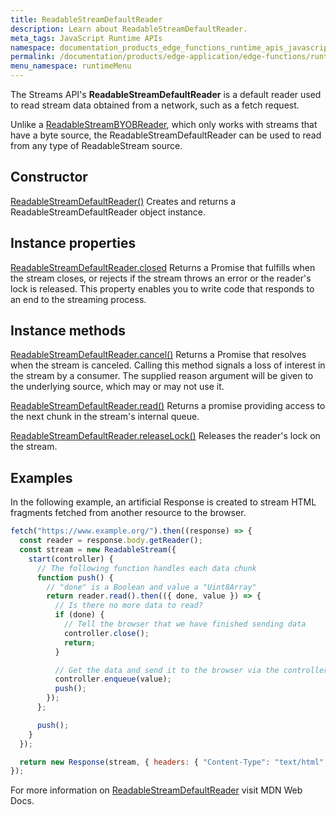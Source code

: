 ```yaml
---
title: ReadableStreamDefaultReader
description: Learn about ReadableStreamDefaultReader.
meta_tags: JavaScript Runtime APIs
namespace: documentation_products_edge_functions_runtime_apis_javascript_readable_default_reader
permalink: /documentation/products/edge-application/edge-functions/runtime-apis/javascript/readable-default-reader/
menu_namespace: runtimeMenu
---
```


The Streams API's **ReadableStreamDefaultReader** is a default reader used to read stream data obtained from a network, such as a fetch request.

Unlike a [ReadableStreamBYOBReader](/en/documentation/products/edge-application/edge-functions/runtime-apis/javascript/readable-default-reader/), which only works with streams that have a byte source, the ReadableStreamDefaultReader can be used to read from any type of ReadableStream source.

## Constructor

[ReadableStreamDefaultReader()](https://developer.mozilla.org/en-US/docs/Web/API/ReadableStreamDefaultReader/ReadableStreamDefaultReader)
Creates and returns a ReadableStreamDefaultReader object instance.

## Instance properties

[ReadableStreamDefaultReader.closed](https://developer.mozilla.org/en-US/docs/Web/API/ReadableStreamDefaultReader/closed)
Returns a Promise that fulfills when the stream closes, or rejects if the stream throws an error or the reader's lock is released. This property enables you to write code that responds to an end to the streaming process.

## Instance methods

[ReadableStreamDefaultReader.cancel()](https://developer.mozilla.org/en-US/docs/Web/API/ReadableStreamDefaultReader/cancel)
Returns a Promise that resolves when the stream is canceled. Calling this method signals a loss of interest in the stream by a consumer. The supplied reason argument will be given to the underlying source, which may or may not use it.

[ReadableStreamDefaultReader.read()](https://developer.mozilla.org/en-US/docs/Web/API/ReadableStreamDefaultReader/read)
Returns a promise providing access to the next chunk in the stream's internal queue.

[ReadableStreamDefaultReader.releaseLock()](https://developer.mozilla.org/en-US/docs/Web/API/ReadableStreamDefaultReader/releaseLock)
Releases the reader's lock on the stream.

## Examples
In the following example, an artificial Response is created to stream HTML fragments fetched from another resource to the browser.

```js
fetch("https://www.example.org/").then((response) => {
  const reader = response.body.getReader();
  const stream = new ReadableStream({
    start(controller) {
      // The following function handles each data chunk
      function push() {
        // "done" is a Boolean and value a "Uint8Array"
        return reader.read().then(({ done, value }) => {
          // Is there no more data to read?
          if (done) {
            // Tell the browser that we have finished sending data
            controller.close();
            return;
          }

          // Get the data and send it to the browser via the controller
          controller.enqueue(value);
          push();
        });
      };

      push();
    }
  });

  return new Response(stream, { headers: { "Content-Type": "text/html" } });
});
```

For more information on [ReadableStreamDefaultReader](https://developer.mozilla.org/en-US/docs/Web/API/ReadableStreamDefaultReader) visit MDN Web Docs.




